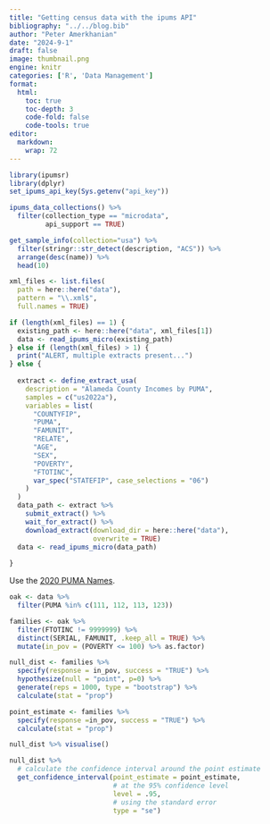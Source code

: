 ```yaml
---
title: "Getting census data with the ipums API"
bibliography: "../../blog.bib"
author: "Peter Amerkhanian"
date: "2024-9-1"
draft: false
image: thumbnail.png
engine: knitr
categories: ['R', 'Data Management']
format:
  html:
    toc: true
    toc-depth: 3
    code-fold: false
    code-tools: true
editor: 
  markdown: 
    wrap: 72
---
```


```r
library(ipumsr)
library(dplyr)
set_ipums_api_key(Sys.getenv("api_key"))
```
```r
ipums_data_collections() %>%
  filter(collection_type == "microdata",
         api_support == TRUE)
```

```r
get_sample_info(collection="usa") %>%
  filter(stringr::str_detect(description, "ACS")) %>% 
  arrange(desc(name)) %>% 
  head(10)
```


```r


xml_files <- list.files(
  path = here::here("data"),
  pattern = "\\.xml$",
  full.names = TRUE)

if (length(xml_files) == 1) {
  existing_path <- here::here("data", xml_files[1])
  data <- read_ipums_micro(existing_path)
} else if (length(xml_files) > 1) {
  print("ALERT, multiple extracts present...")
} else {
  
  extract <- define_extract_usa(
    description = "Alameda County Incomes by PUMA",
    samples = c("us2022a"),
    variables = list(
      "COUNTYFIP",
      "PUMA",
      "FAMUNIT",
      "RELATE",
      "AGE",
      "SEX",
      "POVERTY",
      "FTOTINC",
      var_spec("STATEFIP", case_selections = "06")
    )
  )
  data_path <- extract %>%
    submit_extract() %>%
    wait_for_extract() %>%
    download_extract(download_dir = here::here("data"),
                     overwrite = TRUE)
  data <- read_ipums_micro(data_path)
  
}

```
Use the [2020 PUMA Names](https://www2.census.gov/geo/pdfs/reference/puma2020/2020_PUMA_Names.pdf).
```r
oak <- data %>%
  filter(PUMA %in% c(111, 112, 113, 123))

families <- oak %>%
  filter(FTOTINC != 9999999) %>%
  distinct(SERIAL, FAMUNIT, .keep_all = TRUE) %>% 
  mutate(in_pov = (POVERTY <= 100) %>% as.factor)
```

```r
null_dist <- families %>%
  specify(response = in_pov, success = "TRUE") %>% 
  hypothesize(null = "point", p=0) %>% 
  generate(reps = 1000, type = "bootstrap") %>% 
  calculate(stat = "prop")

point_estimate <- families %>%
  specify(response =in_pov, success = "TRUE") %>% 
  calculate(stat = "prop")

null_dist %>% visualise()
```

```r
null_dist %>%
  # calculate the confidence interval around the point estimate
  get_confidence_interval(point_estimate = point_estimate,
                          # at the 95% confidence level
                          level = .95,
                          # using the standard error
                          type = "se")
```



